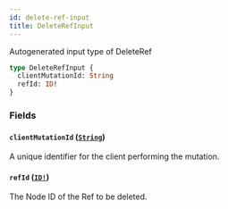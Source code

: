 ```yaml
---
id: delete-ref-input
title: DeleteRefInput
---
```


Autogenerated input type of DeleteRef

```graphql
type DeleteRefInput {
  clientMutationId: String
  refId: ID!
}
```

### Fields

#### `clientMutationId` ([`String`](/docs/api/scalars/string))

A unique identifier for the client performing the mutation.

#### `refId` ([`ID!`](/docs/api/scalars/id))

The Node ID of the Ref to be deleted.
